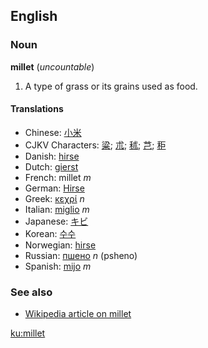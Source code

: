 ==English==
===Noun===
'''millet''' (''uncountable'')

#A type of grass or its grains used as food.

====Translations====
*Chinese: [[小米]]
*CJKV Characters: [[粱]]; [[朮]]; [[秫]]; [[芑]]; [[秬]]
*Danish: [[hirse]]
*Dutch: [[gierst]]
*French: millet ''m''
*German: [[Hirse]]
*Greek: [[κεχρί]] ''n''
*Italian: [[miglio]] ''m''
*Japanese: [[キビ]]
*Korean: [[수수]]
*Norwegian: [[hirse]]
*Russian: [[пшено]] ''n'' (psheno)
*Spanish: [[mijo]] ''m''

===See also===
*[[w:Millet|Wikipedia article on millet]]

[[ku:millet]]